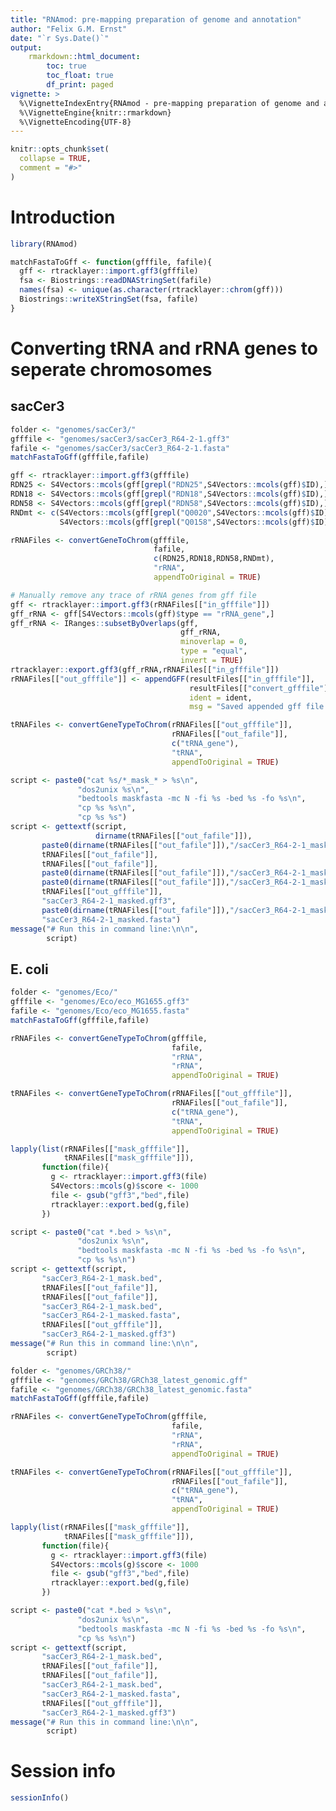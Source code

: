 ```yaml
---
title: "RNAmod: pre-mapping preparation of genome and annotation"
author: "Felix G.M. Ernst"
date: "`r Sys.Date()`"
output: 
    rmarkdown::html_document:
        toc: true
        toc_float: true
        df_print: paged
vignette: >
  %\VignetteIndexEntry{RNAmod - pre-mapping preparation of genome and annotation}
  %\VignetteEngine{knitr::rmarkdown}
  %\VignetteEncoding{UTF-8}
---
```


```r
knitr::opts_chunk$set(
  collapse = TRUE,
  comment = "#>"
)
```

# Introduction

```r
library(RNAmod)

matchFastaToGff <- function(gfffile, fafile){
  gff <- rtracklayer::import.gff3(gfffile)
  fsa <- Biostrings::readDNAStringSet(fafile)
  names(fsa) <- unique(as.character(rtracklayer::chrom(gff)))
  Biostrings::writeXStringSet(fsa, fafile)
}
```

# Converting tRNA and rRNA genes to seperate chromosomes

## sacCer3

```r
folder <- "genomes/sacCer3/"
gfffile <- "genomes/sacCer3/sacCer3_R64-2-1.gff3"
fafile <- "genomes/sacCer3/sacCer3_R64-2-1.fasta"
matchFastaToGff(gfffile,fafile)

gff <- rtracklayer::import.gff3(gfffile)
RDN25 <- S4Vectors::mcols(gff[grepl("RDN25",S4Vectors::mcols(gff)$ID),])$ID
RDN18 <- S4Vectors::mcols(gff[grepl("RDN18",S4Vectors::mcols(gff)$ID),])$ID
RDN58 <- S4Vectors::mcols(gff[grepl("RDN58",S4Vectors::mcols(gff)$ID),])$ID
RNDmt <- c(S4Vectors::mcols(gff[grepl("Q0020",S4Vectors::mcols(gff)$ID),])$ID,
           S4Vectors::mcols(gff[grepl("Q0158",S4Vectors::mcols(gff)$ID),])$ID)

rRNAFiles <- convertGeneToChrom(gfffile,
                                fafile,
                                c(RDN25,RDN18,RDN58,RNDmt),
                                "rRNA",
                                appendToOriginal = TRUE)

# Manually remove any trace of rRNA genes from gff file
gff <- rtracklayer::import.gff3(rRNAFiles[["in_gfffile"]])
gff_rRNA <- gff[S4Vectors::mcols(gff)$type == "rRNA_gene",]
gff_rRNA <- IRanges::subsetByOverlaps(gff, 
                                      gff_rRNA,
                                      minoverlap = 0,
                                      type = "equal",
                                      invert = TRUE)
rtracklayer::export.gff3(gff_rRNA,rRNAFiles[["in_gfffile"]])
rRNAFiles[["out_gfffile"]] <- appendGFF(resultFiles[["in_gfffile"]],
                                        resultFiles[["convert_gfffile"]],
                                        ident = ident,
                                        msg = "Saved appended gff file: ")

tRNAFiles <- convertGeneTypeToChrom(rRNAFiles[["out_gfffile"]],
                                    rRNAFiles[["out_fafile"]],
                                    c("tRNA_gene"),
                                    "tRNA",
                                    appendToOriginal = TRUE)

script <- paste0("cat %s/*_mask_* > %s\n",
               "dos2unix %s\n",
               "bedtools maskfasta -mc N -fi %s -bed %s -fo %s\n",
               "cp %s %s\n",
               "cp %s %s")
script <- gettextf(script,
                   dirname(tRNAFiles[["out_fafile"]]),
       paste0(dirname(tRNAFiles[["out_fafile"]]),"/sacCer3_R64-2-1_mask.gff3"),
       tRNAFiles[["out_fafile"]],
       tRNAFiles[["out_fafile"]],
       paste0(dirname(tRNAFiles[["out_fafile"]]),"/sacCer3_R64-2-1_mask.gff3"),
       paste0(dirname(tRNAFiles[["out_fafile"]]),"/sacCer3_R64-2-1_masked.fasta"),
       tRNAFiles[["out_gfffile"]],
       "sacCer3_R64-2-1_masked.gff3",
       paste0(dirname(tRNAFiles[["out_fafile"]]),"/sacCer3_R64-2-1_masked.fasta"),
       "sacCer3_R64-2-1_masked.fasta")
message("# Run this in command line:\n\n",
        script)

```

## E. coli

```r
folder <- "genomes/Eco/"
gfffile <- "genomes/Eco/eco_MG1655.gff3"
fafile <- "genomes/Eco/eco_MG1655.fasta"
matchFastaToGff(gfffile,fafile)

rRNAFiles <- convertGeneTypeToChrom(gfffile,
                                    fafile,
                                    "rRNA",
                                    "rRNA",
                                    appendToOriginal = TRUE)

tRNAFiles <- convertGeneTypeToChrom(rRNAFiles[["out_gfffile"]],
                                    rRNAFiles[["out_fafile"]],
                                    c("tRNA_gene"),
                                    "tRNA",
                                    appendToOriginal = TRUE)

lapply(list(rRNAFiles[["mask_gfffile"]],
            tRNAFiles[["mask_gfffile"]]),
       function(file){
         g <- rtracklayer::import.gff3(file)
         S4Vectors::mcols(g)$score <- 1000
         file <- gsub("gff3","bed",file)
         rtracklayer::export.bed(g,file)
       })

script <- paste0("cat *.bed > %s\n",
               "dos2unix %s\n",
               "bedtools maskfasta -mc N -fi %s -bed %s -fo %s\n",
               "cp %s %s\n")
script <- gettextf(script,
       "sacCer3_R64-2-1_mask.bed",
       tRNAFiles[["out_fafile"]],
       tRNAFiles[["out_fafile"]],
       "sacCer3_R64-2-1_mask.bed",
       "sacCer3_R64-2-1_masked.fasta",
       tRNAFiles[["out_gfffile"]],
       "sacCer3_R64-2-1_masked.gff3")
message("# Run this in command line:\n\n",
        script)

```



```r
folder <- "genomes/GRCh38/"
gfffile <- "genomes/GRCh38/GRCh38_latest_genomic.gff"
fafile <- "genomes/GRCh38/GRCh38_latest_genomic.fasta"
matchFastaToGff(gfffile,fafile)

rRNAFiles <- convertGeneTypeToChrom(gfffile,
                                    fafile,
                                    "rRNA",
                                    "rRNA",
                                    appendToOriginal = TRUE)

tRNAFiles <- convertGeneTypeToChrom(rRNAFiles[["out_gfffile"]],
                                    rRNAFiles[["out_fafile"]],
                                    c("tRNA_gene"),
                                    "tRNA",
                                    appendToOriginal = TRUE)

lapply(list(rRNAFiles[["mask_gfffile"]],
            tRNAFiles[["mask_gfffile"]]),
       function(file){
         g <- rtracklayer::import.gff3(file)
         S4Vectors::mcols(g)$score <- 1000
         file <- gsub("gff3","bed",file)
         rtracklayer::export.bed(g,file)
       })

script <- paste0("cat *.bed > %s\n",
               "dos2unix %s\n",
               "bedtools maskfasta -mc N -fi %s -bed %s -fo %s\n",
               "cp %s %s\n")
script <- gettextf(script,
       "sacCer3_R64-2-1_mask.bed",
       tRNAFiles[["out_fafile"]],
       tRNAFiles[["out_fafile"]],
       "sacCer3_R64-2-1_mask.bed",
       "sacCer3_R64-2-1_masked.fasta",
       tRNAFiles[["out_gfffile"]],
       "sacCer3_R64-2-1_masked.gff3")
message("# Run this in command line:\n\n",
        script)

```

# Session info

```r
sessionInfo()
```